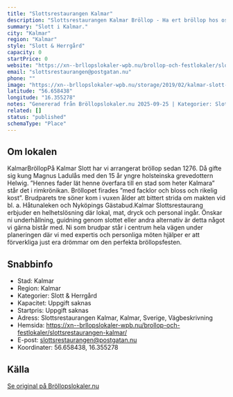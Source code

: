 ```yaml
---
title: "Slottsrestaurangen Kalmar"
description: "Slottsrestaurangen Kalmar Bröllop - Ha ert bröllop hos oss på Slottsrestaurangen Kalmar. Se vår fina Bröllopslokal. Skicka gärna en förfrågan så hjälper vi Er!"
summary: "Slott i Kalmar."
city: "Kalmar"
region: "Kalmar"
style: "Slott & Herrgård"
capacity: 0
startPrice: 0
website: "https://xn--brllopslokaler-wpb.nu/brollop-och-festlokaler/slottsrestaurangen-kalmar/"
email: "slottsrestaurangen@postgatan.nu"
phone: ""
image: "https://xn--brllopslokaler-wpb.nu/storage/2019/02/kalmar-slott-brollop-brollopslokal-festlokal-_Custom_.webp"
latitude: "56.658438"
longitude: "16.355278"
notes: "Genererad från Bröllopslokaler.nu 2025-09-25 | Kategorier: Slott & Herrgård"
related: []
status: "published"
schemaType: "Place"
---
```


## Om lokalen

KalmarBröllopPå Kalmar Slott har vi arrangerat bröllop sedan 1276. Då gifte sig kung Magnus Ladulås med den 15 år yngre holsteinska grevedottern Helwig. ”Hennes fader lät henne överfara till en stad som heter Kalmara” står det i rimkrönikan. Bröllopet firades ”med facklor och bloss och rikelig kost”. Brudparets tre söner kom i vuxen ålder att bittert strida om makten vid bl. a. Håtunaleken och Nyköpings Gästabud.Kalmar Slottsrestaurang erbjuder en helhetslösning där lokal, mat, dryck och personal ingår. Önskar ni underhållning, guidning genom slottet eller andra alternativ är detta något vi gärna bistår med. Ni som brudpar står i centrum hela vägen under planeringen där vi med expertis och personliga möten hjälper er att förverkliga just era drömmar om den perfekta bröllopsfesten.

## Snabbinfo

- Stad: Kalmar
- Region: Kalmar
- Kategorier: Slott & Herrgård
- Kapacitet: Uppgift saknas
- Startpris: Uppgift saknas
- Adress: Slottsrestaurangen Kalmar, Kalmar, Sverige, Vägbeskrivning
- Hemsida: https://xn--brllopslokaler-wpb.nu/brollop-och-festlokaler/slottsrestaurangen-kalmar/
- E-post: slottsrestaurangen@postgatan.nu
- Koordinater: 56.658438, 16.355278

## Källa

[Se original på Bröllopslokaler.nu](https://xn--brllopslokaler-wpb.nu/brollop-och-festlokaler/slottsrestaurangen-kalmar/)
